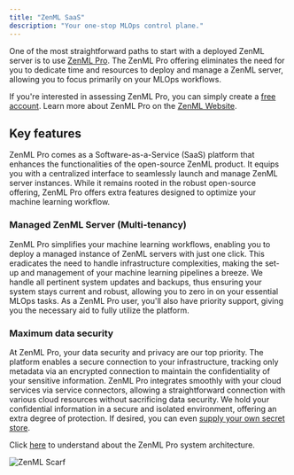 ```yaml
---
title: "ZenML SaaS"
description: "Your one-stop MLOps control plane."
---
```


One of the most straightforward paths to start with a deployed ZenML server is to use [ZenML Pro](https://zenml.io/pro). The ZenML Pro offering eliminates the need for you to dedicate time and resources to deploy and manage a ZenML server, allowing you to focus primarily on your MLOps workflows.

If you're interested in assessing ZenML Pro, you can simply create a [free account](https://cloud.zenml.io/?utm%5Fsource=docs&utm%5Fmedium=referral%5Flink&utm%5Fcampaign=cloud%5Fpromotion&utm%5Fcontent=signup%5Flink). Learn more about ZenML Pro on the [ZenML Website](https://zenml.io/pro).

## Key features

ZenML Pro comes as a Software-as-a-Service (SaaS) platform that enhances the functionalities of the open-source ZenML product. It equips you with a centralized interface to seamlessly launch and manage ZenML server instances. While it remains rooted in the robust open-source offering, ZenML Pro offers extra features designed to optimize your machine learning workflow.

### Managed ZenML Server (Multi-tenancy)

ZenML Pro simplifies your machine learning workflows, enabling you to deploy a managed instance of ZenML servers with just one click. This eradicates the need to handle infrastructure complexities, making the set-up and management of your machine learning pipelines a breeze. We handle all pertinent system updates and backups, thus ensuring your system stays current and robust, allowing you to zero in on your essential MLOps tasks. As a ZenML Pro user, you'll also have priority support, giving you the necessary aid to fully utilize the platform.

### Maximum data security

At ZenML Pro, your data security and privacy are our top priority. The platform enables a secure connection to your infrastructure, tracking only metadata via an encrypted connection to maintain the confidentiality of your sensitive information. ZenML Pro integrates smoothly with your cloud services via service connectors, allowing a straightforward connection with various cloud resources without sacrificing data security. We hold your confidential information in a secure and isolated environment, offering an extra degree of protection. If desired, you can even [supply your own secret store](/getting-started/deploying-zenml/manage-the-deployed-services/custom-secret-stores).

Click [here](/getting-started/zenml-pro/system-architectures) to understand about the ZenML Pro system architecture.

![ZenML Scarf](/images/getting-started/zenml-pro)